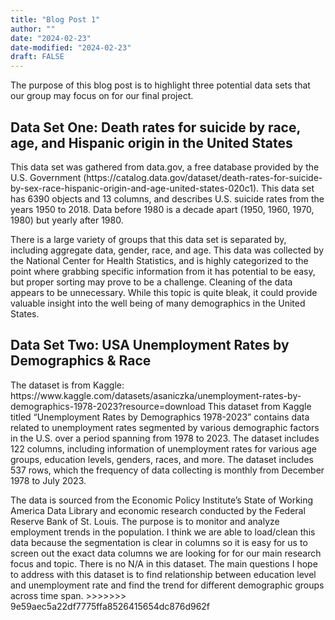 ```yaml
---
title: "Blog Post 1"
author: ""
date: "2024-02-23"
date-modified: "2024-02-23"
draft: FALSE
---
```


The purpose of this blog post is to highlight three potential data sets that our group may focus on for our final project.

## Data Set One: Death rates for suicide by race, age, and Hispanic origin in the United States

  This data set was gathered from data.gov, a free database provided by the U.S. Government (https://catalog.data.gov/dataset/death-rates-for-suicide-by-sex-race-hispanic-origin-and-age-united-states-020c1). This data set has 6390 objects and 13 columns, and describes U.S. suicide rates from the years 1950 to 2018. Data before 1980 is a decade apart (1950, 1960, 1970, 1980) but yearly after 1980.
  
  There is a large variety of groups that this data set is separated by, including aggregate data, gender, race, and age. This data was collected by the National Center for Health Statistics, and is highly categorized to the point where grabbing specific information from it has potential to be easy, but proper sorting may prove to be a challenge. Cleaning of the data appears to be unnecessary. While this topic is quite bleak, it could provide valuable insight into the well being of many demographics in the United States.
  
  
  
  
  
## Data Set Two: USA Unemployment Rates by Demographics & Race

The dataset is from Kaggle: https://www.kaggle.com/datasets/asaniczka/unemployment-rates-by-demographics-1978-2023?resource=download
This dataset from Kaggle titled "Unemployment Rates by Demographics 1978-2023" contains data related to unemployment rates segmented by various demographic factors in the U.S. over a period spanning from 1978 to 2023. The dataset includes 122 columns, including information of unemployment rates for various age groups, education levels, genders, races, and more. The dataset includes 537 rows, which the frequency of data collecting is monthly from December 1978 to July 2023. 

The data is sourced from the Economic Policy Institute’s State of Working America Data Library and economic research conducted by the Federal Reserve Bank of St. Louis. The purpose is to monitor and analyze employment trends in the population. 
I think we are able to load/clean this data because the segmentation is clear in columns so it is easy for us to screen out the exact data columns we are looking for for our main research focus and topic. There is no N/A in this dataset. 
The main questions I hope to address with this dataset is to find relationship between education level and unemployment rate and find the trend for different demographic groups across time span. 
>>>>>>> 9e59aec5a22df7775ffa8526415654dc876d962f
